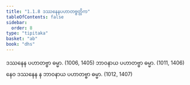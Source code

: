 ```yaml
---
title: "1.1.8 ဒဿနေနပဟာတဗ္ဗတ္တိက"
tableOfContents: false
sidebar:
  order: 8
type: "tipitaka"
basket: "ab"
book: "dhs"
---
```



<DynamicBreadcrumb />

<Division number="8" book="dhs" e="ch" v="29" p="2">

<Paragraph number="23" book="dhs">
ဒဿနေန ပဟာတဗ္ဗာ ဓမ္မာ. (<Emphasis>1006, 1405</Emphasis>)
</Paragraph>

<Paragraph number="24" book="dhs">
ဘာဝနာယ ပဟာတဗ္ဗာ ဓမ္မာ. (<Emphasis>1011, 1406</Emphasis>)
</Paragraph>

<Paragraph number="25" book="dhs">
နေဝ ဒဿနေန န ဘာဝနာယ ပဟာတဗ္ဗာ ဓမ္မာ. (<Emphasis>1012, 1407</Emphasis>)
</Paragraph>
</Division>